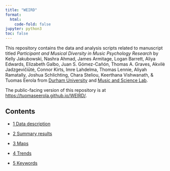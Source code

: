 ```yaml
---
title: "WEIRD"
format:
  html:
    code-fold: false
jupyter: python3
toc: false
---
```



This repository contains the data and analysis scripts related to manuscript titled _Participant and Musical Diversity in Music Psychology Research_ by Kelly Jakubowski, Nashra Ahmad, James Armitage, Logan Barrett, Aliya Edwards, Elizabeth Galbo, Juan S. Gómez-Cañón, Thomas A. Graves, Akvilė Jadzgevičiūtė, Connor Kirts, Imre Lahdelma, Thomas Lennie, Aliyah Ramatally, Joshua Schlichting, Chara Steliou, Keerthana Vishwanath, & Tuomas Eerola  from [Durham University](https://www.durham.ac.uk) and [Music and Science Lab](https://musicscience.net). 

The public-facing version of this repository is at [https://tuomaseerola.github.io/WEIRD/](https://tuomaseerola.github.io/WEIRD/).


## Contents

- [1 Data description](01_data_description.qmd)

- [2 Summary results](02_summary_results.qmd)

- [3 Maps](03_maps.qmd)

- [4 Trends](04_trends.qmd)

- [5 Keywords](05_keywords.qmd)

